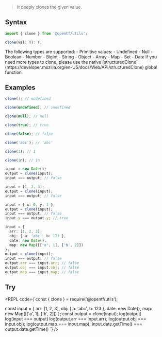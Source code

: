 
> It deeply clones the given value.

## Syntax

```ts
import { clone } from '@opentf/utils';

clone(val: T): T;
```

<Callout type="info">
The following types are supported:
- Primitive values:
    - Undefined
    - Null
    - Boolean
    - Number
    - BigInt
    - String
- Object
- Array
- Map
- Set
- Date
</Callout>

<Callout type="info">
If you need more types to clone, please use the native [structuredClone](https://developer.mozilla.org/en-US/docs/Web/API/structuredClone) global function.
</Callout>

## Examples

```ts
clone(); // undefined

clone(undefined); // undefined

clone(null); // null

clone(true); // true

clone(false); // false

clone('abc'); // 'abc'

clone(1); // 1

clone(1n); // 1n

input = new Date();
output = clone(input);
input === output; // false

input = [1, 2, 3];
output = clone(input);
input === output; // false

input = { x: 0, y: 1 };
output = clone(input);
input === output; // false
input.y === output.y; // true

input = { 
  arr: [1, 2, 3], 
  obj: { a: 'abc', b: 123 },
  date: new Date(),
  map: new Map([['a', 1], ['b', 2]]) 
};
output = clone(input);
input === output; // false
output.arr === input.arr; // false
output.obj === input.obj; // false
output.map === input.map; // false
```

## Try

<REPL code={`const { clone } = require('@opentf/utils');

const input = { 
  arr: [1, 2, 3], 
  obj: { a: 'abc', b: 123 },
  date: new Date(),
  map: new Map([['a', 1], ['b', 2]]) 
};
const output = clone(input);
log(output)
log(input === output)
log(output.arr === input.arr);
log(output.obj === input.obj);
log(output.map === input.map);
input.date.getTime() === output.date.getTime()
`} />